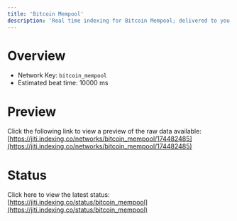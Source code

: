 ```yaml
---
title: 'Bitcoin Mempool'
description: 'Real time indexing for Bitcoin Mempool; delivered to you'
---
```


# Overview
- Network Key: `bitcoin_mempool`
- Estimated beat time: 10000 ms

# Preview
Click the following link to view a preview of the raw data available: [https://jiti.indexing.co/networks/bitcoin_mempool/174482485](https://jiti.indexing.co/networks/bitcoin_mempool/174482485)

# Status
Click here to view the latest status: [https://jiti.indexing.co/status/bitcoin_mempool](https://jiti.indexing.co/status/bitcoin_mempool)

